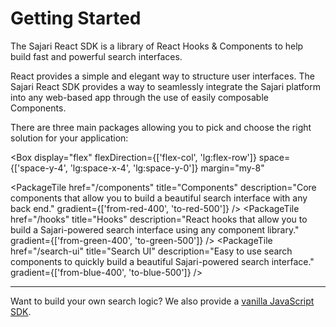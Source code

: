 
<SEO title="Getting Started" description="Build a beautiful search interface using our powerful React SDK." />

# Getting Started

The Sajari React SDK is a library of React Hooks & Components to help build fast and powerful search interfaces.

React provides a simple and elegant way to structure user interfaces. The Sajari React SDK provides a way to seamlessly integrate the Sajari platform into any web-based app through the use of easily composable Components.

There are three main packages allowing you to pick and choose the right solution for your application:

<Box
  display="flex"
  flexDirection={['flex-col', 'lg:flex-row']}
  space={['space-y-4', 'lg:space-x-4', 'lg:space-y-0']}
  margin="my-8"
>
  <PackageTile
    href="/components"
    title="Components"
    description="Core components that allow you to build a beautiful search interface with any back end."
    gradient={['from-red-400', 'to-red-500']}
  />
  <PackageTile
    href="/hooks"
    title="Hooks"
    description="React hooks that allow you to build a Sajari-powered search interface using any component library."
    gradient={['from-green-400', 'to-green-500']}
  />
  <PackageTile
    href="/search-ui"
    title="Search UI"
    description="Easy to use search components to quickly build a beautiful Sajari-powered search interface."
    gradient={['from-blue-400', 'to-blue-500']}
  />
</Box>

---

Want to build your own search logic? We also provide a [vanilla JavaScript SDK](https://github.com/sajari/sdk-js).
